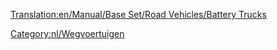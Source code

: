 [[Translation:en/Manual/Base Set/Road Vehicles/Battery Trucks]]

{{nl/Wegvoertuig|name     = MightyMover Batterijtruck
  |img      = MightyMover_Battery.gif
  |price    = £4.797 (€ 9.594)
  |speed    = 30 mph (48 km/h)
  |annual   = £421 (€ 842)
  |designed = 1936
  |life     = 15
  |capacity = 17 [[nl/batterijen|batterijen]]
}}

{{nl/Wegvoertuig|name     = Powernaught Batterijtruck
  |img      = Powernaught_Battery.gif
  |price    = £6.027 ( €12.054)
  |speed    = 55 mph (88 km/h)
  |annual   = £787 (€1.574)
  |designed = 1975
  |life     = 15
  |capacity = 19 [[nl/batterijen|batterijen]]
}}

{{nl/Wegvoertuig|name     = Wizzowow Batterijtruck
  |img      = Wizzow_Battery.gif
  |price    = £6.437 (€12.874)
  |speed    = 70 mph (112 km/h)
  |annual   = £1.125 (€2.640)
  |designed = 2018
  |life     = 15
  |capacity = 22 [[nl/batterijen|batterijen]]
}}
[[Category:nl/Wegvoertuigen]]